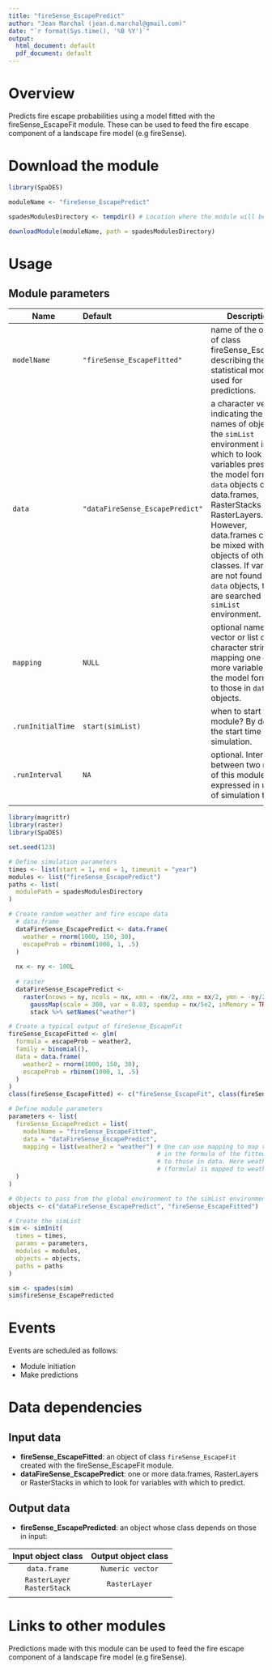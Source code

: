 ```yaml
---
title: "fireSense_EscapePredict"
author: "Jean Marchal (jean.d.marchal@gmail.com)"
date: "`r format(Sys.time(), '%B %Y')`"
output:
  html_document: default
  pdf_document: default
---
```


# Overview
Predicts fire escape probabilities using a model fitted with the fireSense_EscapeFit module. These can be used to feed the fire escape component of a landscape fire model (e.g fireSense).

# Download the module
```r
library(SpaDES)

moduleName <- "fireSense_EscapePredict"

spadesModulesDirectory <- tempdir() # Location where the module will be downloaded

downloadModule(moduleName, path = spadesModulesDirectory)
```

# Usage
## Module parameters
Name|Default|Description
----|:-------|---------------------------------------------------------------------
`modelName`|`"fireSense_EscapeFitted"`|name of the object of class fireSense_EscapeFit describing the statistical model used for predictions.
`data`|`"dataFireSense_EscapePredict"`|a character vector indicating the names of objects in the `simList` environment in which to look for variables present in the model formula. `data` objects can be data.frames, RasterStacks or RasterLayers. However, data.frames cannot be mixed with objects of other classes. If variables are not found in `data` objects, they are searched in the `simList` environment.
`mapping`|`NULL`|optional named vector or list of character strings mapping one or more variables in the model formula to those in `data` objects.
`.runInitialTime`|`start(simList)`|when to start this module? By default, the start time of the simulation.
`.runInterval`|`NA`|optional. Interval between two runs of this module, expressed in units of simulation time.
|||

```r
library(magrittr)
library(raster)
library(SpaDES)

set.seed(123)

# Define simulation parameters
times <- list(start = 1, end = 1, timeunit = "year")
modules <- list("fireSense_EscapePredict")
paths <- list(
  modulePath = spadesModulesDirectory
)

# Create random weather and fire escape data
  # data.frame
  dataFireSense_EscapePredict <- data.frame(
    weather = rnorm(1000, 150, 30),
    escapeProb = rbinom(1000, 1, .5)
  )
  
  nx <- ny <- 100L
  
  # raster
  dataFireSense_EscapePredict <-
    raster(nrows = ny, ncols = nx, xmn = -nx/2, xmx = nx/2, ymn = -ny/2, ymx = ny/2) %>%
      gaussMap(scale = 300, var = 0.03, speedup = nx/5e2, inMemory = TRUE) %>%
      stack %>% setNames("weather")

# Create a typical output of fireSense_EscapeFit
fireSense_EscapeFitted <- glm(
  formula = escapeProb ~ weather2,
  family = binomial(),
  data = data.frame(
    weather2 = rnorm(1000, 150, 30),
    escapeProb = rbinom(1000, 1, .5)
  )
)
class(fireSense_EscapeFitted) <- c("fireSense_EscapeFit", class(fireSense_EscapeFitted))

# Define module parameters
parameters <- list(
  fireSense_EscapePredict = list(
    modelName = "fireSense_EscapeFitted",
    data = "dataFireSense_EscapePredict",
    mapping = list(weather2 = "weather") # One can use mapping to map variables
                                         # in the formula of the fitted object
                                         # to those in data. Here weather2
                                         # (formula) is mapped to weather (data).
  )
)

# Objects to pass from the global environment to the simList environment
objects <- c("dataFireSense_EscapePredict", "fireSense_EscapeFitted")

# Create the simList
sim <- simInit(
  times = times, 
  params = parameters, 
  modules = modules, 
  objects = objects, 
  paths = paths
)

sim <- spades(sim)
sim$fireSense_EscapePredicted
```

# Events
Events are scheduled as follows:

- Module initiation
- Make predictions

# Data dependencies
## Input data
- **fireSense_EscapeFitted**: an object of class `fireSense_EscapeFit` created with the fireSense_EscapeFit module.
- **dataFireSense_EscapePredict**: one or more data.frames, RasterLayers or RasterStacks in which to look for variables with which to predict.

## Output data
- **fireSense_EscapePredicted**: an object whose class depends on those in input:

Input object class | Output object class
:-:|:-:
`data.frame` | `Numeric vector`
`RasterLayer`<br>`RasterStack` | `RasterLayer`
||


# Links to other modules
Predictions made with this module can be used to feed the fire escape component of a landscape fire model (e.g fireSense).

